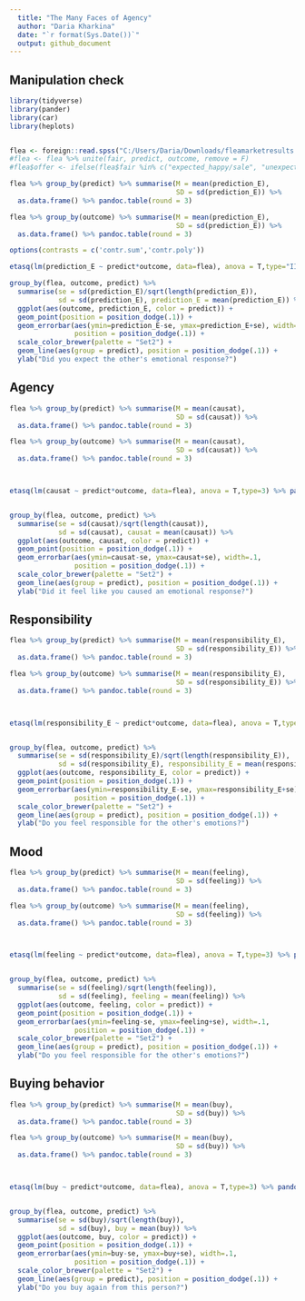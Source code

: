```yaml
---
  title: "The Many Faces of Agency"
  author: "Daria Kharkina"
  date: "`r format(Sys.Date())`"
  output: github_document
---
```


## Manipulation check

```r

library(tidyverse)
library(pander)
library(car)
library(heplots)


flea <- foreign::read.spss("C:/Users/Daria/Downloads/fleamarketresults.sav", to.data.frame = T)
#flea <- flea %>% unite(fair, predict, outcome, remove = F)
#flea$offer <- ifelse(flea$fair %in% c("expected_happy/sale", "unexpected_angry/nosale"), "80","20")
```



```r

flea %>% group_by(predict) %>% summarise(M = mean(prediction_E),
                                         SD = sd(prediction_E)) %>%
  as.data.frame() %>% pandoc.table(round = 3)

flea %>% group_by(outcome) %>% summarise(M = mean(prediction_E),
                                         SD = sd(prediction_E)) %>%
  as.data.frame() %>% pandoc.table(round = 3)

options(contrasts = c('contr.sum','contr.poly'))

etasq(lm(prediction_E ~ predict*outcome, data=flea), anova = T,type="III") %>% pandoc.table(round = 3, missing = "")

group_by(flea, outcome, predict) %>% 
  summarise(se = sd(prediction_E)/sqrt(length(prediction_E)),
            sd = sd(prediction_E), prediction_E = mean(prediction_E)) %>%
  ggplot(aes(outcome, prediction_E, color = predict)) + 
  geom_point(position = position_dodge(.1)) +
  geom_errorbar(aes(ymin=prediction_E-se, ymax=prediction_E+se), width=.1,
                position = position_dodge(.1)) +
  scale_color_brewer(palette = "Set2") + 
  geom_line(aes(group = predict), position = position_dodge(.1)) +
  ylab("Did you expect the other's emotional response?")

```

## Agency

```r

flea %>% group_by(predict) %>% summarise(M = mean(causat),
                                         SD = sd(causat)) %>%
  as.data.frame() %>% pandoc.table(round = 3)

flea %>% group_by(outcome) %>% summarise(M = mean(causat),
                                         SD = sd(causat)) %>%
  as.data.frame() %>% pandoc.table(round = 3)



etasq(lm(causat ~ predict*outcome, data=flea), anova = T,type=3) %>% pandoc.table(round = 3, missing = "")


group_by(flea, outcome, predict) %>% 
  summarise(se = sd(causat)/sqrt(length(causat)),
            sd = sd(causat), causat = mean(causat)) %>%
  ggplot(aes(outcome, causat, color = predict)) + 
  geom_point(position = position_dodge(.1)) +
  geom_errorbar(aes(ymin=causat-se, ymax=causat+se), width=.1,
                position = position_dodge(.1)) +
  scale_color_brewer(palette = "Set2") + 
  geom_line(aes(group = predict), position = position_dodge(.1)) +
  ylab("Did it feel like you caused an emotional response?")

```




## Responsibility

```r

flea %>% group_by(predict) %>% summarise(M = mean(responsibility_E),
                                         SD = sd(responsibility_E)) %>%
  as.data.frame() %>% pandoc.table(round = 3)

flea %>% group_by(outcome) %>% summarise(M = mean(responsibility_E),
                                         SD = sd(responsibility_E)) %>%
  as.data.frame() %>% pandoc.table(round = 3)



etasq(lm(responsibility_E ~ predict*outcome, data=flea), anova = T,type=3) %>% pandoc.table(round = 3, missing = "")


group_by(flea, outcome, predict) %>% 
  summarise(se = sd(responsibility_E)/sqrt(length(responsibility_E)),
            sd = sd(responsibility_E), responsibility_E = mean(responsibility_E)) %>%
  ggplot(aes(outcome, responsibility_E, color = predict)) + 
  geom_point(position = position_dodge(.1)) +
  geom_errorbar(aes(ymin=responsibility_E-se, ymax=responsibility_E+se), width=.1,
                position = position_dodge(.1)) +
  scale_color_brewer(palette = "Set2") + 
  geom_line(aes(group = predict), position = position_dodge(.1)) +
  ylab("Do you feel responsible for the other's emotions?")

```


## Mood

```r

flea %>% group_by(predict) %>% summarise(M = mean(feeling),
                                         SD = sd(feeling)) %>%
  as.data.frame() %>% pandoc.table(round = 3)

flea %>% group_by(outcome) %>% summarise(M = mean(feeling),
                                         SD = sd(feeling)) %>%
  as.data.frame() %>% pandoc.table(round = 3)



etasq(lm(feeling ~ predict*outcome, data=flea), anova = T,type=3) %>% pandoc.table(round = 3, missing = "")


group_by(flea, outcome, predict) %>% 
  summarise(se = sd(feeling)/sqrt(length(feeling)),
            sd = sd(feeling), feeling = mean(feeling)) %>%
  ggplot(aes(outcome, feeling, color = predict)) + 
  geom_point(position = position_dodge(.1)) +
  geom_errorbar(aes(ymin=feeling-se, ymax=feeling+se), width=.1,
                position = position_dodge(.1)) +
  scale_color_brewer(palette = "Set2") + 
  geom_line(aes(group = predict), position = position_dodge(.1)) +
  ylab("Do you feel responsible for the other's emotions?")

```



## Buying behavior

```r

flea %>% group_by(predict) %>% summarise(M = mean(buy),
                                         SD = sd(buy)) %>%
  as.data.frame() %>% pandoc.table(round = 3)

flea %>% group_by(outcome) %>% summarise(M = mean(buy),
                                         SD = sd(buy)) %>%
  as.data.frame() %>% pandoc.table(round = 3)



etasq(lm(buy ~ predict*outcome, data=flea), anova = T,type=3) %>% pandoc.table(round = 3, missing = "")


group_by(flea, outcome, predict) %>% 
  summarise(se = sd(buy)/sqrt(length(buy)),
            sd = sd(buy), buy = mean(buy)) %>%
  ggplot(aes(outcome, buy, color = predict)) + 
  geom_point(position = position_dodge(.1)) +
  geom_errorbar(aes(ymin=buy-se, ymax=buy+se), width=.1,
                position = position_dodge(.1)) +
  scale_color_brewer(palette = "Set2") + 
  geom_line(aes(group = predict), position = position_dodge(.1)) +
  ylab("Do you buy again from this person?")

```


